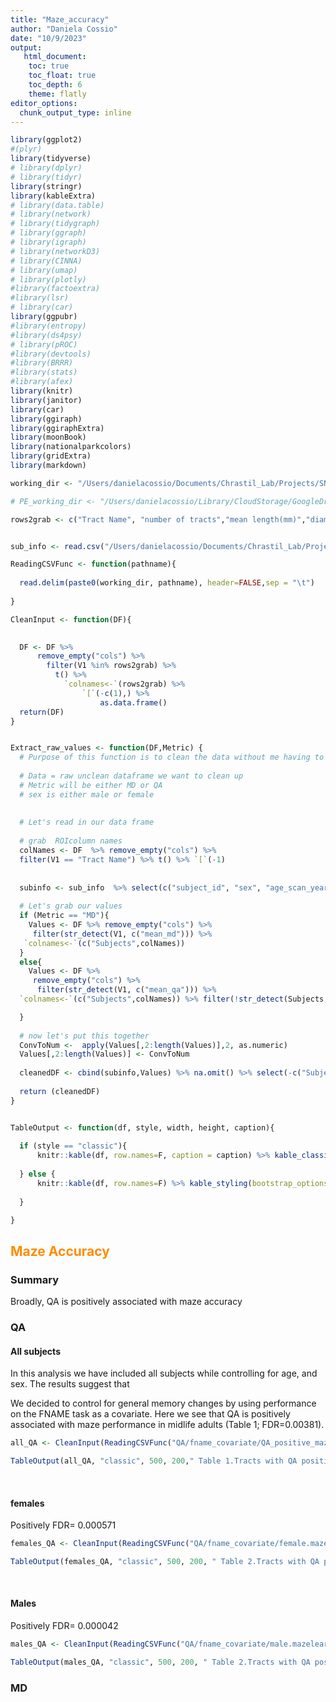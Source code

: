 ```yaml
---
title: "Maze_accuracy"
author: "Daniela Cossio"
date: "10/9/2023"
output:
   html_document:
    toc: true
    toc_float: true
    toc_depth: 6
    theme: flatly
editor_options: 
  chunk_output_type: inline
---
```

```r
library(ggplot2)
#(plyr)
library(tidyverse)
# library(dplyr)
# library(tidyr)
library(stringr)
library(kableExtra)
# library(data.table)
# library(network)
# library(tidygraph)
# library(ggraph)
# library(igraph)
# library(networkD3)
# library(CINNA)
# library(umap)
# library(plotly)
#library(factoextra)
#library(lsr)
# library(car)
library(ggpubr)
#library(entropy)
#library(ds4psy)
# library(pROC)
#library(devtools)
#library(BRRR)
#library(stats)
#library(afex)
library(knitr)
library(janitor)
library(car)
library(ggiraph)
library(ggiraphExtra)
library(moonBook)
library(nationalparkcolors)
library(gridExtra)
library(markdown)
```

```r
working_dir <- "/Users/danielacossio/Documents/Chrastil_Lab/Projects/SNAG/DSI_rerun_data/maze_acc/"

# PE_working_dir <- "/Users/danielacossio/Library/CloudStorage/GoogleDrive-dcossio1@uci.edu/My Drive/White matter tract/MidlifeWM_DSI2023/DSI/maze/Path_eff/"

rows2grab <- c("Tract Name", "number of tracts","mean length(mm)","diameter(mm)", "volume(mm^3)")


sub_info <- read.csv("/Users/danielacossio/Documents/Chrastil_Lab/Projects/SNAG/DSI_rerun_data/subject_info.csv")
```

```r

ReadingCSVFunc <- function(pathname){
  
  read.delim(paste0(working_dir, pathname), header=FALSE,sep = "\t")
  
}

CleanInput <- function(DF){
  

  DF <- DF %>% 
      remove_empty("cols") %>% 
        filter(V1 %in% rows2grab) %>% 
          t() %>% 
            `colnames<-`(rows2grab) %>% 
                `[`(-c(1),) %>% 
                    as.data.frame()
  return(DF)
}


Extract_raw_values <- function(DF,Metric) {
  # Purpose of this function is to clean the data without me having to copy and paste everything later. 
  
  # Data = raw unclean dataframe we want to clean up 
  # Metric will be either MD or QA
  # sex is either male or female
 
  
  # Let's read in our data frame 
  
  # grab  ROIcolumn names 
  colNames <- DF  %>% remove_empty("cols") %>%
  filter(V1 == "Tract Name") %>% t() %>% `[`(-1) 
  
  
  subinfo <- sub_info  %>% select(c("subject_id", "sex", "age_scan_years", "maze_accuracy_pct")) 
 
  # Let's grab our values 
  if (Metric == "MD"){
    Values <- DF %>% remove_empty("cols") %>% 
     filter(str_detect(V1, c("mean_md"))) %>%
   `colnames<-`(c("Subjects",colNames)) 
  }
  else{
    Values <- DF %>%
     remove_empty("cols") %>%
      filter(str_detect(V1, c("mean_qa"))) %>% 
  `colnames<-`(c("Subjects",colNames)) %>% filter(!str_detect(Subjects, c("sub-369"))) 

  }
  
  # now let's put this together 
  ConvToNum <-  apply(Values[,2:length(Values)],2, as.numeric)
  Values[,2:length(Values)] <- ConvToNum
  
  cleanedDF <- cbind(subinfo,Values) %>% na.omit() %>% select(-c("Subjects"))
  
  return (cleanedDF)
}


TableOutput <- function(df, style, width, height, caption){
  
  if (style == "classic"){
      knitr::kable(df, row.names=F, caption = caption) %>% kable_classic(full_width = F, html_font = "Cambria")
    
  } else {
      knitr::kable(df, row.names=F) %>% kable_styling(bootstrap_options =  c("striped", "hover", "condensed")) %>% scroll_box(width = paste0(width,"px"), height = paste0(height,"px")) 
    
  }

}

```


## <span style="color: darkorange;"> Maze Accuracy </span>  {.tabset .tabset-dropdown}  

### Summary 

Broadly, QA is positively associated with maze accuracy

### QA {.tabset .tabset-pills}

#### All subjects 

In this analysis we have included all subjects while controlling for age, and sex. The results suggest that 

We decided to control for general memory changes by using performance on the FNAME task as a covariate. Here we see that QA is positively associated with  maze performance in midlife adults (Table 1; FDR=0.00381). 
```r
all_QA <- CleanInput(ReadingCSVFunc("QA/fname_covariate/QA_positive_mazeacc_all_fname.csv"))

TableOutput(all_QA, "classic", 500, 200," Table 1.Tracts with QA positively associatated with maze accuracy")
```

<br>

#### females
Positively FDR= 0.000571
```r
females_QA <- CleanInput(ReadingCSVFunc("QA/fname_covariate/female.mazelearningacc.pos.csv"))

TableOutput(females_QA, "classic", 500, 200, " Table 2.Tracts with QA positively associated with maze accuracy in female midlife adults")
```

<br>

#### Males 
Positively FDR= 0.000042
```r
males_QA <- CleanInput(ReadingCSVFunc("QA/fname_covariate/male.mazelearning.acc.pos.csv"))

TableOutput(males_QA, "classic", 500, 200, " Table 2.Tracts with QA positively associated with maze accuracy in male midlife adults")
```


### MD {.tabset}